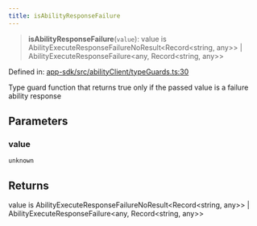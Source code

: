 ```yaml
---
title: isAbilityResponseFailure
---
```


> **isAbilityResponseFailure**(`value`): value is AbilityExecuteResponseFailureNoResult\<Record\<string, any\>\> \| AbilityExecuteResponseFailure\<any, Record\<string, any\>\>

Defined in: [app-sdk/src/abilityClient/typeGuards.ts:30](https://github.com/LIT-Protocol/Vincent/blob/1ec4d670031700c70e1e2ba1640f87d4b5f07fe8/packages/libs/app-sdk/src/abilityClient/typeGuards.ts#L30)

Type guard function that returns true only if the passed value is a failure ability response

## Parameters

### value

`unknown`

## Returns

value is AbilityExecuteResponseFailureNoResult\<Record\<string, any\>\> \| AbilityExecuteResponseFailure\<any, Record\<string, any\>\>
